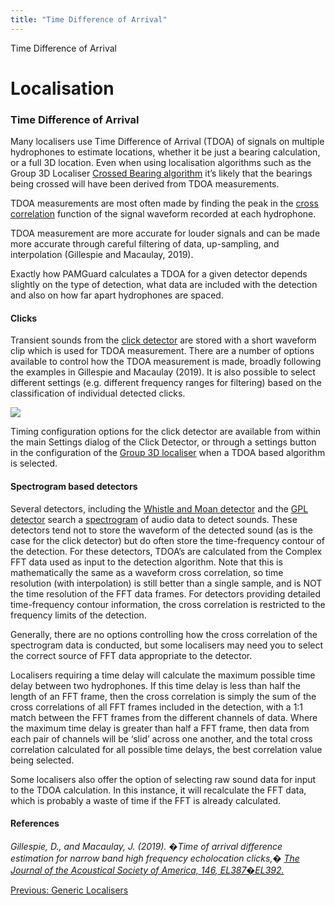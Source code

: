 ```yaml
---
title: "Time Difference of Arrival"
---
```

 Time Difference of Arrival 

Localisation
============

### Time Difference of Arrival

Many localisers use Time Difference of Arrival (TDOA) of signals on multiple hydrophones to estimate locations, whether it be just a bearing calculation, or a full 3D location. Even when using localisation algorithms such as the Group 3D Localiser [Crossed Bearing algorithm](../group3d/docs/3dcrossedbearing.html) it's likely that the bearings being crossed will have been derived from TDOA measurements.

TDOA measurements are most often made by finding the peak in the [cross correlation](https://en.wikipedia.org/wiki/Cross-correlation) function of the signal waveform recorded at each hydrophone.

TDOA measurement are more accurate for louder signals and can be made more accurate through careful filtering of data, up-sampling, and interpolation (Gillespie and Macaulay, 2019).

Exactly how PAMGuard calculates a TDOA for a given detector depends slightly on the type of detection, what data are included with the detection and also on how far apart hydrophones are spaced.

#### Clicks

Transient sounds from the [click detector](../../detectors/clickDetectorHelp/docs/ClickDetector_clickDetector.html) are stored with a short waveform clip which is used for TDOA measurement. There are a number of options available to control how the TDOA measurement is made, broadly following the examples in Gillespie and Macaulay (2019). It is also possible to select different settings (e.g. different frequency ranges for filtering) based on the classification of individual detected clicks.

![](./images/clicktdoa.png)

Timing configuration options for the click detector are available from within the main Settings dialog of the Click Detector, or through a settings button in the configuration of the [Group 3D localiser](../group3d/docs/3doverview.html) when a TDOA based algorithm is selected.

#### Spectrogram based detectors

Several detectors, including the [Whistle and Moan detector](../../detectors/whistleMoanHelp/docs/whistleMoan_Overview.html) and the [GPL detector](../../detectors/gpl/docs/gpldetector.html) search a [spectrogram](../../displays/spectrogramDisplayHelp/docs/UserDisplay_Spectrogram.html) of audio data to detect sounds. These detectors tend not to store the waveform of the detected sound (as is the case for the click detector) but do often store the time-frequency contour of the detection. For these detectors, TDOA's are calculated from the Complex FFT data used as input to the detection algorithm. Note that this is mathematically the same as a waveform cross correlation, so time resolution (with interpolation) is still better than a single sample, and is NOT the time resolution of the FFT data frames. For detectors providing detailed time-frequency contour information, the cross correlation is restricted to the frequency limits of the detection.

Generally, there are no options controlling how the cross correlation of the spectrogram data is conducted, but some localisers may need you to select the correct source of FFT data appropriate to the detector.

Localisers requiring a time delay will calculate the maximum possible time delay between two hydrophones. If this time delay is less than half the length of an FFT frame, then the cross correlation is simply the sum of the cross correlations of all FFT frames included in the detection, with a 1:1 match between the FFT frames from the different channels of data. Where the maximum time delay is greater than half a FFT frame, then data from each pair of channels will be 'slid' across one another, and the total cross correlation calculated for all possible time delays, the best correlation value being selected.

Some localisers also offer the option of selecting raw sound data for input to the TDOA calculation. In this instance, it will recalculate the FFT data, which is probably a waste of time if the FFT is already calculated.

  

#### References

_Gillespie, D., and Macaulay, J. (2019). �Time of arrival difference estimation for narrow band high frequency echolocation clicks,� [The Journal of the Acoustical Society of America, 146, EL387�EL392.](https://asa.scitation.org/doi/full/10.1121/1.5129678)_

  
  

[Previous: Generic Localisers](localisation_generic.html)
